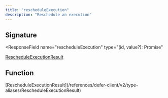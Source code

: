 ```yaml
---
title: "rescheduleExecution"
description: "Reschedule an execution"
---
```


## Signature

<ResponseField
  name="rescheduleExecution"
  type="(id, value?): Promise<RescheduleExecutionResult>"
>
  [RescheduleExecutionResult](/references/defer-client/v2/type-aliases/RescheduleExecutionResult)
</ResponseField>

## Function

<ResponseField name="parameters">
  <ResponseField name="id" type="string" />
  <ResponseField
    name="value"
    type="${string}nanosecond | ${string}ns | ${string}µs | ${string}μs | ${string}us | ${string}microsecond | ${string}millisecond | ${string}ms | ${string}second | ${string}sec | ${string}s | ${string}minute | ${string}min | ${string}m | ${string}hour | ${string}hr | ${string}h | ${string}day | ${string}d | ${string}week | ${string}wk | ${string}w | ${string}month | ${string}b | ${string}year | ${string}yr | ${string}y | Date"
  />
</ResponseField>

<ResponseField name="returns" type="Promise<RescheduleExecutionResult>">
  [RescheduleExecutionResult](/references/defer-client/v2/type-aliases/RescheduleExecutionResult)
</ResponseField>
